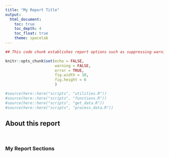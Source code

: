```yaml
---
title: "My Report Title"
output:
  html_document:
    toc: true
    toc_depth: 4
    toc_float: true
    theme: spacelab
---
```


```r
## This code chunk establishes report options such as suppressing warning messages when executing code and establishing the default size for figures/plots/tables

knitr::opts_chunk$set(echo = FALSE,
                      warning = FALSE,
                      error = TRUE,
                      fig.width = 10, 
                      fig.height = 6
                      ) 

```

```r
#source(here::here("scripts", "utilities.R"))
#source(here::here("scripts", "functions.R"))
#source(here::here("scripts", "get_data.R"))
#source(here::here("scripts", "process_data.R"))
```

## About this report

</br>

### My Report Sections

</br>
